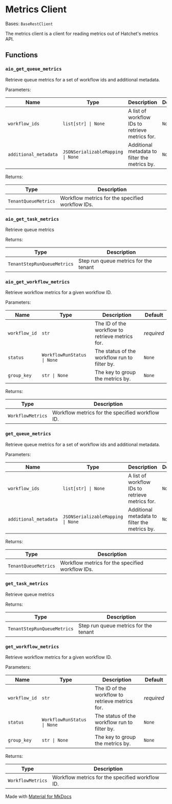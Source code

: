 # Metrics Client

Bases: `BaseRestClient`

The metrics client is a client for reading metrics out of Hatchet's metrics API.

## Functions

### `aio_get_queue_metrics`

Retrieve queue metrics for a set of workflow ids and additional metadata.

Parameters:

| Name                  | Type                              | Description                                     | Default |
| --------------------- | --------------------------------- | ----------------------------------------------- | ------- |
| `workflow_ids`        | `list[str] \| None`               | A list of workflow IDs to retrieve metrics for. | `None`  |
| `additional_metadata` | `JSONSerializableMapping \| None` | Additional metadata to filter the metrics by.   | `None`  |

Returns:

| Type                 | Description                                      |
| -------------------- | ------------------------------------------------ |
| `TenantQueueMetrics` | Workflow metrics for the specified workflow IDs. |

### `aio_get_task_metrics`

Retrieve queue metrics

Returns:

| Type                        | Description                           |
| --------------------------- | ------------------------------------- |
| `TenantStepRunQueueMetrics` | Step run queue metrics for the tenant |

### `aio_get_workflow_metrics`

Retrieve workflow metrics for a given workflow ID.

Parameters:

| Name          | Type                        | Description                                     | Default    |
| ------------- | --------------------------- | ----------------------------------------------- | ---------- |
| `workflow_id` | `str`                       | The ID of the workflow to retrieve metrics for. | _required_ |
| `status`      | `WorkflowRunStatus \| None` | The status of the workflow run to filter by.    | `None`     |
| `group_key`   | `str \| None`               | The key to group the metrics by.                | `None`     |

Returns:

| Type              | Description                                     |
| ----------------- | ----------------------------------------------- |
| `WorkflowMetrics` | Workflow metrics for the specified workflow ID. |

### `get_queue_metrics`

Retrieve queue metrics for a set of workflow ids and additional metadata.

Parameters:

| Name                  | Type                              | Description                                     | Default |
| --------------------- | --------------------------------- | ----------------------------------------------- | ------- |
| `workflow_ids`        | `list[str] \| None`               | A list of workflow IDs to retrieve metrics for. | `None`  |
| `additional_metadata` | `JSONSerializableMapping \| None` | Additional metadata to filter the metrics by.   | `None`  |

Returns:

| Type                 | Description                                      |
| -------------------- | ------------------------------------------------ |
| `TenantQueueMetrics` | Workflow metrics for the specified workflow IDs. |

### `get_task_metrics`

Retrieve queue metrics

Returns:

| Type                        | Description                           |
| --------------------------- | ------------------------------------- |
| `TenantStepRunQueueMetrics` | Step run queue metrics for the tenant |

### `get_workflow_metrics`

Retrieve workflow metrics for a given workflow ID.

Parameters:

| Name          | Type                        | Description                                     | Default    |
| ------------- | --------------------------- | ----------------------------------------------- | ---------- |
| `workflow_id` | `str`                       | The ID of the workflow to retrieve metrics for. | _required_ |
| `status`      | `WorkflowRunStatus \| None` | The status of the workflow run to filter by.    | `None`     |
| `group_key`   | `str \| None`               | The key to group the metrics by.                | `None`     |

Returns:

| Type              | Description                                     |
| ----------------- | ----------------------------------------------- |
| `WorkflowMetrics` | Workflow metrics for the specified workflow ID. |

Made with [Material for MkDocs](https://squidfunk.github.io/mkdocs-material/)
